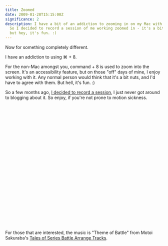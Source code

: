 ```yaml
---
title: Zoomed
date: 2009-01-28T15:15:00Z
significance: 2
description: I have a bit of an addiction to zooming in on my Mac with ⌘ + 8.
  So I decided to record a session of me working zoomed in - it's a bit nuts,
  but hey, it's fun. :)
---
```


Now for something completely different.

I have an addiction to using ⌘ + 8.

For the non-Mac amongst you, command + 8 is used to zoom into the screen. It's an accessibility feature, but on those "off" days of mine, I enjoy working with it. Any normal person would think that it's a bit nuts, and I'd have to agree with them. But hell, it's fun. :)

So a few months ago, [I decided to record a session][1], I just never got around to blogging about it. So enjoy, if you're not prone to motion sickness.

<object width="619" height="387">
  <param name="allowfullscreen" value="true" />
  <param name="allowscriptaccess" value="always" />
  <param
    name="movie"
    value="http://vimeo.com/moogaloop.swf?clip_id=2402462&amp;server=vimeo.com&amp;show_title=1&amp;show_byline=1&amp;show_portrait=0&amp;color=00ADEF&amp;fullscreen=1"
  />
  <embed
    src="http://vimeo.com/moogaloop.swf?clip_id=2402462&amp;server=vimeo.com&amp;show_title=1&amp;show_byline=1&amp;show_portrait=0&amp;color=00ADEF&amp;fullscreen=1"
    type="application/x-shockwave-flash"
    allowfullscreen="true"
    allowscriptaccess="always"
    width="619"
    height="387"
  ></embed>
</object>

For those that are interested, the music is "Theme of Battle" from Motoi Sakuraba's [Tales of Series Battle Arrange Tracks][2].

[1]: http://vimeo.com/2402462
[2]: http://www.rpgfan.com/soundtracks/to-series-battle/index.html

